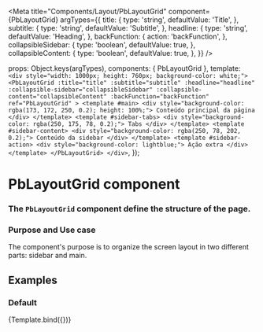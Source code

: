 
<Meta
  title="Components/Layout/PbLayoutGrid"
  component={PbLayoutGrid}
  argTypes={{
    title: {
        type: 'string',
        defaultValue: 'Title',
    },
    subtitle: {
        type: 'string',
        defaultValue: 'Subtitle',
    },
    headline: {
        type: 'string',
        defaultValue: 'Heading',
    },
    backFunction: {
      action: 'backFunction',
    },
    collapsibleSidebar: {
      type: 'boolean',
      defaultValue: true,
    },
    collapsibleContent: {
      type: 'boolean',
      defaultValue: true,
    },
  }}
/>

  props: Object.keys(argTypes),
  components: { PbLayoutGrid },
  template: `
    <div style="width: 1000px; height: 760px; background-color: white;">
        <PbLayoutGrid
          :title="title"
          :subtitle="subtitle"
          :headline="headline"
          :collapsible-sidebar="collapsibleSidebar"
          :collapsible-content="collapsibleContent"
          :backFunction="backFunction"
          ref="PbLayoutGrid"
        >
          <template #main>
            <div style="background-color: rgba(173, 172, 250, 0.2); height: 100%;">
              Conteúdo principal da página
            </div>
          </template>
          <template #sidebar-tabs>
            <div style="background-color: rgba(250, 175, 78, 0.2);">
              Tabs
            </div>
          </template>
          <template #sidebar-content>
            <div style="background-color: rgba(250, 78, 202, 0.2);">
              Conteúdo da sidebar
            </div>
          </template>
          <template #sidebar-action>
            <div style="background-color: lightblue;">
              Ação extra
            </div>
          </template>
        </PbLayoutGrid>
    </div>
  `,
});



# **PbLayoutGrid component**
### The `PbLayoutGrid` component define the structure of the page.

### Purpose and Use case

The component's purpose is to organize the screen layout in two different parts: sidebar and main.

## Examples

### Default

<Canvas>
  <Story name="Default" height="auto" parameters={{ layout: 'centered' }}>
    {Template.bind({})}
  </Story>
</Canvas>


<!-- TODO: Descobrir como deixar o canvas em mobile -->

<!-- ### Mobile

<Canvas>
  <Story name="Mobile"  parameters={{ layout: 'centered' }} args={{ MobileAuxiliaryButtonMobile: true }}>
    {Template.bind({})}
  </Story>
</Canvas> -->

